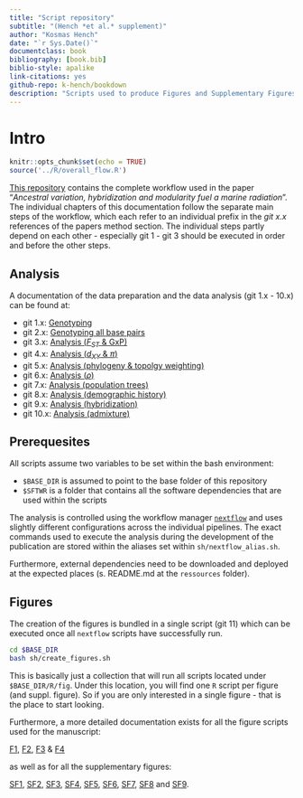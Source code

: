 ```yaml
---
title: "Script repository"
subtitle: "(Hench *et al.* supplement)"
author: "Kosmas Hench"
date: "`r Sys.Date()`"
documentclass: book
bibliography: [book.bib]
biblio-style: apalike
link-citations: yes
github-repo: k-hench/bookdown
description: "Scripts used to produce Figures and Supplementary Figures of 'Ancestral variation, hybridization and modularity fuel a marine radiation' by Hench, McMillan an Puebla"
---
```


# Intro

```r
knitr::opts_chunk$set(echo = TRUE)
source('../R/overall_flow.R')
```

[This repository](https://github.com/k-hench/chapter2) contains the complete workflow used in the paper "*Ancestral variation, hybridization and modularity fuel a marine radiation*".
The individual chapters of this documentation follow the separate main steps of the workflow, which each refer to an individual prefix in the _git x.x_ references of the papers method section.
The individual steps partly depend on each other - especially git 1 - git 3 should be executed in order and before the other steps.

<!--<div style="max-width:800px; margin:auto;">
```r
p_overall
```
</div> --->

## Analysis

A documentation of the data preparation and the data analysis (git 1.x - 10.x) can be found at:

- git 1.x: [Genotyping](git-1-genotyping-i-snps-only.html)
- git 2.x: [Genotyping all base pairs](git-2-genotyping-ii-all-callable-sites.html)
- git 3.x: [Analysis (<i>F<sub>ST</sub></i> & GxP)](git-3-analysis-i-fst-gxp.html)
- git 4.x: [Analysis (<i>d<sub>XY</sub></i> & $\pi$)](git-4-analysis-ii-dxy-pi.html)
- git 5.x: [Analysis (phylogeny & topolgy weighting)](git-5-analysis-iii-phylogeny-topology-weighting.html)
- git 6.x: [Analysis ($\rho$)](git-6-analysis-iv-rho.html)
- git 7.x: [Analysis (population trees)](git-7-analysis-v-poptrees.html)
- git 8.x: [Analysis (demographic history)](git-8-analysis-vi-demographic-history.html)
- git 9.x: [Analysis (hybridization)](git-9-analysis-vii-hybridization.html)
- git 10.x: [Analysis (admixture)](git-10-analysis-viii-admixture.html)

## Prerequesites

All scripts assume two variables to be set within the bash environment:

  - `$BASE_DIR` is assumed to point to the base folder of this repository
  - `$SFTWR` is a folder that contains all the software dependencies that are used within the scripts

The analysis is controlled using the workflow manager [`nextflow`](https://www.nextflow.io/) and uses slightly different configurations across the individual pipelines. The exact commands used to execute the analysis during the development of the publication are stored within the aliases set within `sh/nextflow_alias.sh`.

Furthermore, external dependencies need to be downloaded and deployed at the expected places (s. README.md at the `ressources` folder).

## Figures

The creation of the figures is bundled in a single script (git 11) which can be executed once all `nextflow` scripts have successfully run.

```sh
cd $BASE_DIR
bash sh/create_figures.sh
```

This is basically just a collection that will run all scripts located under `$BASE_DIR/R/fig`.
Under this location, you will find one `R` script per figure (and suppl. figure).
So if you are only interested in a single figure - that is the place to start looking.

Furthermore, a more detailed documentation exists for all the figure scripts used for the manuscript:

[F1](figure-1.html), [F2](figure-2.html), [F3](figure-3.html) & [F4](figure-4.html)

as well as for all the supplementary figures:

[SF1](), [SF2](), [SF3](), [SF4](), [SF5](), [SF6](), [SF7](), [SF8]() and [SF9]().
